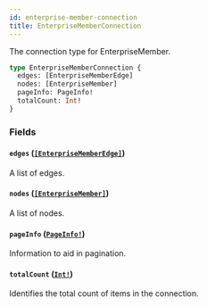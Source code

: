 ```yaml
---
id: enterprise-member-connection
title: EnterpriseMemberConnection
---
```


The connection type for EnterpriseMember.

```graphql
type EnterpriseMemberConnection {
  edges: [EnterpriseMemberEdge]
  nodes: [EnterpriseMember]
  pageInfo: PageInfo!
  totalCount: Int!
}
```

### Fields

#### `edges` ([`[EnterpriseMemberEdge]`](/docs/api/objects/enterprise-member-edge))

A list of edges.

#### `nodes` ([`[EnterpriseMember]`](/docs/api/unions/enterprise-member))

A list of nodes.

#### `pageInfo` ([`PageInfo!`](/docs/api/objects/page-info))

Information to aid in pagination.

#### `totalCount` ([`Int!`](/docs/api/scalars/int))

Identifies the total count of items in the connection.
